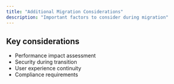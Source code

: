 ```yaml
---
title: "Additional Migration Considerations"
description: "Important factors to consider during migration"
---
```



## Key considerations

- Performance impact assessment
- Security during transition
- User experience continuity
- Compliance requirements
